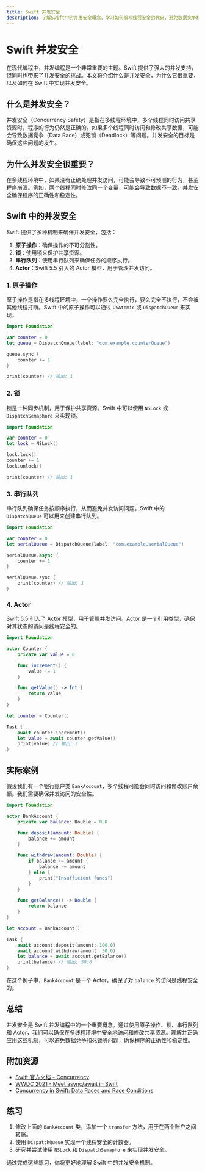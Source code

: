 ```yaml
---
title: Swift 并发安全
description: 了解Swift中的并发安全概念，学习如何编写线程安全的代码，避免数据竞争和死锁。
---
```


# Swift 并发安全

在现代编程中，并发编程是一个非常重要的主题。Swift 提供了强大的并发支持，但同时也带来了并发安全的挑战。本文将介绍什么是并发安全，为什么它很重要，以及如何在 Swift 中实现并发安全。

## 什么是并发安全？

并发安全（Concurrency Safety）是指在多线程环境中，多个线程同时访问共享资源时，程序的行为仍然是正确的。如果多个线程同时访问和修改共享数据，可能会导致数据竞争（Data Race）或死锁（Deadlock）等问题。并发安全的目标是确保这些问题的发生。

## 为什么并发安全很重要？

在多线程环境中，如果没有正确处理并发访问，可能会导致不可预测的行为，甚至程序崩溃。例如，两个线程同时修改同一个变量，可能会导致数据不一致。并发安全确保程序的正确性和稳定性。

## Swift 中的并发安全

Swift 提供了多种机制来确保并发安全，包括：

1. **原子操作**：确保操作的不可分割性。
2. **锁**：使用锁来保护共享资源。
3. **串行队列**：使用串行队列来确保任务的顺序执行。
4. **Actor**：Swift 5.5 引入的 Actor 模型，用于管理并发访问。

### 1. 原子操作

原子操作是指在多线程环境中，一个操作要么完全执行，要么完全不执行，不会被其他线程打断。Swift 中的原子操作可以通过 `OSAtomic` 或 `DispatchQueue` 来实现。

```swift
import Foundation

var counter = 0
let queue = DispatchQueue(label: "com.example.counterQueue")

queue.sync {
    counter += 1
}

print(counter) // 输出: 1
```

### 2. 锁

锁是一种同步机制，用于保护共享资源。Swift 中可以使用 `NSLock` 或 `DispatchSemaphore` 来实现锁。

```swift
import Foundation

var counter = 0
let lock = NSLock()

lock.lock()
counter += 1
lock.unlock()

print(counter) // 输出: 1
```

### 3. 串行队列

串行队列确保任务按顺序执行，从而避免并发访问问题。Swift 中的 `DispatchQueue` 可以用来创建串行队列。

```swift
import Foundation

var counter = 0
let serialQueue = DispatchQueue(label: "com.example.serialQueue")

serialQueue.async {
    counter += 1
}

serialQueue.sync {
    print(counter) // 输出: 1
}
```

### 4. Actor

Swift 5.5 引入了 Actor 模型，用于管理并发访问。Actor 是一个引用类型，确保对其状态的访问是线程安全的。

```swift
import Foundation

actor Counter {
    private var value = 0

    func increment() {
        value += 1
    }

    func getValue() -> Int {
        return value
    }
}

let counter = Counter()

Task {
    await counter.increment()
    let value = await counter.getValue()
    print(value) // 输出: 1
}
```

## 实际案例

假设我们有一个银行账户类 `BankAccount`，多个线程可能会同时访问和修改账户余额。我们需要确保并发访问的安全性。

```swift
import Foundation

actor BankAccount {
    private var balance: Double = 0.0

    func deposit(amount: Double) {
        balance += amount
    }

    func withdraw(amount: Double) {
        if balance >= amount {
            balance -= amount
        } else {
            print("Insufficient funds")
        }
    }

    func getBalance() -> Double {
        return balance
    }
}

let account = BankAccount()

Task {
    await account.deposit(amount: 100.0)
    await account.withdraw(amount: 50.0)
    let balance = await account.getBalance()
    print(balance) // 输出: 50.0
}
```

在这个例子中，`BankAccount` 是一个 Actor，确保了对 `balance` 的访问是线程安全的。

## 总结

并发安全是 Swift 并发编程中的一个重要概念。通过使用原子操作、锁、串行队列和 Actor，我们可以确保在多线程环境中安全地访问和修改共享资源。理解并正确应用这些机制，可以避免数据竞争和死锁等问题，确保程序的正确性和稳定性。

## 附加资源

- [Swift 官方文档 - Concurrency](https://docs.swift.org/swift-book/LanguageGuide/Concurrency.html)
- [WWDC 2021 - Meet async/await in Swift](https://developer.apple.com/videos/play/wwdc2021/10132/)
- [Concurrency in Swift: Data Races and Race Conditions](https://www.raywenderlich.com/books/concurrency-by-tutorials/v2.0/chapters/1-introduction)

## 练习

1. 修改上面的 `BankAccount` 类，添加一个 `transfer` 方法，用于在两个账户之间转账。
2. 使用 `DispatchQueue` 实现一个线程安全的计数器。
3. 研究并尝试使用 `NSLock` 和 `DispatchSemaphore` 来实现并发安全。

通过完成这些练习，你将更好地理解 Swift 中的并发安全机制。